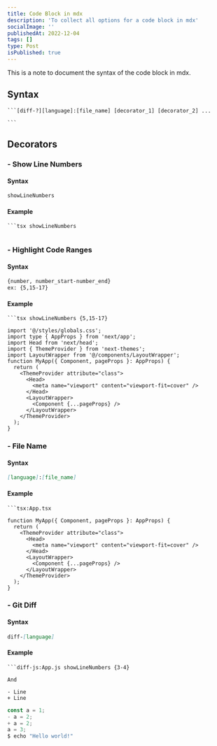 ```yaml
---
title: Code Block in mdx
description: 'To collect all options for a code block in mdx'
socialImage: ''
publishedAt: 2022-12-04
tags: []
type: Post
isPublished: true
---
```


This is a note to document the syntax of the code block in mdx.

## Syntax

````
```[diff-?][language]:[file_name] [decorator_1] [decorator_2] ...

```
````

## Decorators

### - Show Line Numbers

#### Syntax

```md
showLineNumbers
```

#### Example

````
```tsx showLineNumbers
````

```tsx showLineNumbers
```

### - Highlight Code Ranges

#### Syntax

```md
{number, number_start-number_end}
ex: {5,15-17}
```

#### Example

````
```tsx showLineNumbers {5,15-17}
````

```tsx showLineNumbers {5,15-17}
import '@/styles/globals.css';
import type { AppProps } from 'next/app';
import Head from 'next/head';
import { ThemeProvider } from 'next-themes';
import LayoutWrapper from '@/components/LayoutWrapper';
function MyApp({ Component, pageProps }: AppProps) {
  return (
    <ThemeProvider attribute="class">
      <Head>
        <meta name="viewport" content="viewport-fit=cover" />
      </Head>
      <LayoutWrapper>
        <Component {...pageProps} />
      </LayoutWrapper>
    </ThemeProvider>
  );
}
```

### - File Name

#### Syntax

```md
[language]:[file_name]
```

#### Example

````
```tsx:App.tsx
````

```tsx:App.tsx
function MyApp({ Component, pageProps }: AppProps) {
  return (
    <ThemeProvider attribute="class">
      <Head>
        <meta name="viewport" content="viewport-fit=cover" />
      </Head>
      <LayoutWrapper>
        <Component {...pageProps} />
      </LayoutWrapper>
    </ThemeProvider>
  );
}
```

### - Git Diff

#### Syntax

```md
diff-[language]
```

#### Example

````
```diff-js:App.js showLineNumbers {3-4}

And

- Line
+ Line
````

```diff-js:App.js showLineNumbers {3-4}
const a = 1;
- a = 2;
+ a = 2;
a = 3;
$ echo "Hello world!"
```
